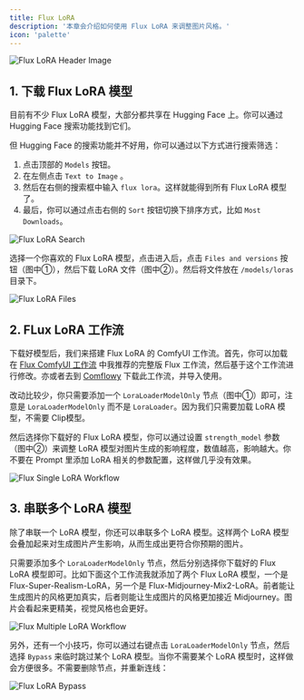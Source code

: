 ```yaml
---
title: Flux LoRA
description: '本章会介绍如何使用 Flux LoRA 来调整图片风格。'
icon: 'palette'
---
```


<Frame caption="本图由 AI 生成">
  <img
    className="rounded-xl"
    src="/images/basics/flux-lora/flux-lora-header-image.png"
    alt="Flux LoRA Header Image"
  />
</Frame>

## 1. 下载 Flux LoRA 模型

目前有不少 Flux LoRA 模型，大部分都共享在 Hugging Face 上。你可以通过 Hugging Face 搜索功能找到它们。

但 Hugging Face 的搜索功能并不好用，你可以通过以下方式进行搜索筛选：

1. 点击顶部的 `Models` 按钮。
2. 在左侧点击  `Text to Image` 。
3. 然后在右侧的搜索框中输入 `flux lora`。这样就能得到所有 Flux LoRA 模型了。
4. 最后，你可以通过点击右侧的 `Sort` 按钮切换下排序方式，比如 `Most Downloads`。

<Frame>
  <img
    className="rounded-xl"
    src="/images/basics/flux-lora/flux-lora-search.jpeg"
    alt="Flux LoRA Search"
  />
</Frame>

选择一个你喜欢的 Flux LoRA 模型，点击进入后，点击 `Files and versions` 按钮（图中①），然后下载 LoRA 文件（图中②）。然后将文件放在 `/models/loras` 目录下。

<Frame>
  <img
    className="rounded-xl"
    src="/images/basics/flux-lora/flux-lora-files.png"
    alt="Flux LoRA Files"
  />
</Frame>

## 2. FLux LoRA 工作流

下载好模型后，我们来搭建 Flux LoRA 的 ComfyUI 工作流。首先，你可以加载在 [Flux ComfyUI 工作流](../basics/flux-comfyui-workflow) 中我推荐的完整版 Flux 工作流，然后基于这个工作流进行修改。亦或者去到 [Comflowy](https://app.comflowy.com/app/s-flux-dev-gguf-workflow-db9bd4) 下载此工作流，并导入使用。

改动比较少，你只需要添加一个 `LoraLoaderModelOnly` 节点（图中①）即可，注意是 `LoraLoaderModelOnly` 而不是 `LoraLoader`。因为我们只需要加载 LoRA 模型，不需要 Clip模型。

然后选择你下载好的 Flux LoRA 模型，你可以通过设置 `strength_model` 参数（图中②）来调整 LoRA 模型对图片生成的影响程度，数值越高，影响越大。你不要在 Prompt 里添加 LoRA 相关的参数配置，这样做几乎没有效果。

<Frame>
  <img
    className="rounded-xl"
    src="/images/basics/flux-lora/flux-single-lora-workflow.jpeg"
    alt="Flux Single LoRA Workflow"
  />
</Frame>


## 3. 串联多个 LoRA 模型

除了串联一个 LoRA 模型，你还可以串联多个 LoRA 模型。这样两个 LoRA 模型会叠加起来对生成图片产生影响，从而生成出更符合你预期的图片。

只需要添加多个 `LoraLoaderModelOnly` 节点，然后分别选择你下载好的 Flux LoRA 模型即可。比如下面这个工作流我就添加了两个 Flux LoRA 模型，一个是 Flux-Super-Realism-LoRA，另一个是 Flux-Midjourney-Mix2-LoRA。前者能让生成图片的风格更加真实，后者则能让生成图片的风格更加接近 Midjourney。图片会看起来更精美，视觉风格也会更好。

<Frame>
  <img
    className="rounded-xl"
    src="/images/basics/flux-lora/flux-multiple-lora-workflow.jpeg"
    alt="Flux Multiple LoRA Workflow"
  />
</Frame>

另外，还有一个小技巧，你可以通过右键点击 `LoraLoaderModelOnly` 节点，然后选择 `Bypass` 来临时跳过某个 LoRA 模型。当你不需要某个 LoRA 模型时，这样做会方便很多。不需要删除节点，并重新连线：

<Frame>
  <img
    className="rounded-xl"
    src="/images/basics/flux-lora/flux-lora-bypass.png"
    alt="Flux LoRA Bypass"
  />
</Frame>